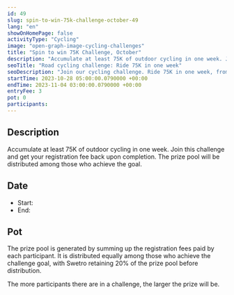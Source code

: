 ```yaml
---
id: 49
slug: spin-to-win-75k-challenge-october-49
lang: "en"
showOnHomePage: false
activityType: "Cycling"
image: "open-graph-image-cycling-challenges"
title: "Spin to win 75K Challenge, October"
description: "Accumulate at least 75K of outdoor cycling in one week. Join this challenge and get your registration fee back upon completion. The prize pool will be distributed among those who achieve the goal."
seoTitle: "Road cycling challenge: Ride 75K in one week"
seoDescription: "Join our cycling challenge. Ride 75K in one week, from October 28th to November 3rd. Perfect for beginner cyclists. Register now!"
startTime: 2023-10-28 05:00:00.0790000 +00:00
endTime: 2023-11-04 03:00:00.0790000 +00:00
entryFee: 3
pot: 0
participants:
---
```



## Description

Accumulate at least 75K of outdoor cycling in one week. Join this challenge and get your registration fee back upon completion. The prize pool will be distributed among those who achieve the goal.

## Date

- Start: <LocalDate dateUtc={frontmatter.startTime} client:load />
- End: <LocalDate dateUtc={frontmatter.endTime} client:load />

## Pot

The prize pool is generated by summing up the registration fees paid by each participant. It is distributed equally among those who achieve the challenge goal, with Swetro retaining 20% of the prize pool before distribution.

The more participants there are in a challenge, the larger the prize will be.
